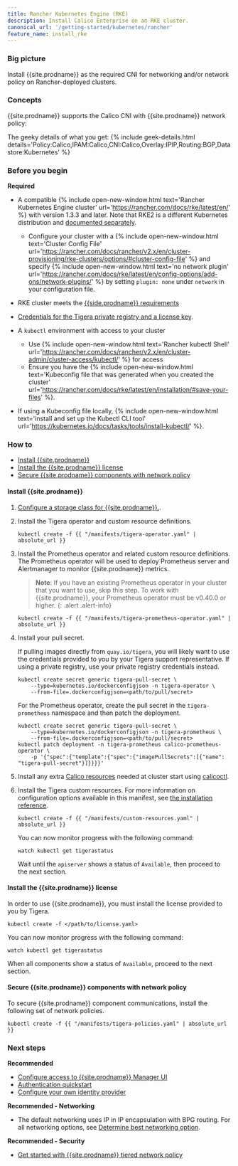 ```yaml
---
title: Rancher Kubernetes Engine (RKE)
description: Install Calico Enterprise on an RKE cluster.
canonical_url: '/getting-started/kubernetes/rancher'
feature_name: install_rke
---
```



### Big picture

Install {{site.prodname}} as the required CNI for networking and/or network policy on Rancher-deployed clusters.

### Concepts

{{site.prodname}} supports the Calico CNI with {{site.prodname}} network policy:

The geeky details of what you get:
{% include geek-details.html details='Policy:Calico,IPAM:Calico,CNI:Calico,Overlay:IPIP,Routing:BGP,Datastore:Kubernetes' %}

### Before you begin

**Required**

- A compatible {% include open-new-window.html text='Rancher Kubernetes Engine cluster' url='https://rancher.com/docs/rke/latest/en/' %} with version 1.3.3 and later. Note that RKE2 is a different Kubernetes distribution and [documented separately]({{site.baseurl}}/getting-started/kubernetes/rke2).
  - Configure your cluster with a {% include open-new-window.html text='Cluster Config File' url='https://rancher.com/docs/rancher/v2.x/en/cluster-provisioning/rke-clusters/options/#cluster-config-file' %} and specify {% include open-new-window.html text='no network plugin' url='https://rancher.com/docs/rke/latest/en/config-options/add-ons/network-plugins/' %} by setting `plugin: none` under `network` in your configuration file.

- RKE cluster meets the [{{side.prodname}} requirements]({{site.baseurl}}/getting-started/kubernetes/requirements)

- [Credentials for the Tigera private registry and a license key]({{site.baseurl}}/getting-started/calico-enterprise).

- A `kubectl` environment with access to your cluster
  - Use {% include open-new-window.html text='Rancher kubectl Shell' url='https://rancher.com/docs/rancher/v2.x/en/cluster-admin/cluster-access/kubectl/' %} for access
  - Ensure you have the {% include open-new-window.html text='Kubeconfig file that was generated when you created the cluster' url='https://rancher.com/docs/rke/latest/en/installation/#save-your-files' %}.

- If using a Kubeconfig file locally, {% include open-new-window.html text='install and set up the Kubectl CLI tool' url='https://kubernetes.io/docs/tasks/tools/install-kubectl/' %}.

### How to

- [Install {{site.prodname}}](#install-calico-enterprise)
- [Install the {{site.prodname}} license](#install-the-calico-enterprise-license)
- [Secure {{site.prodname}} components with network policy](#secure-calico-enterprise-components-with-network-policy)


#### Install {{site.prodname}}

1. [Configure a storage class for {{site.prodname}}.]({{site.baseurl}}/getting-started/create-storage).

1. Install the Tigera operator and custom resource definitions.

   ```
   kubectl create -f {{ "/manifests/tigera-operator.yaml" | absolute_url }}
   ```

1. Install the Prometheus operator and related custom resource definitions. The Prometheus operator will be used to deploy Prometheus server and Alertmanager to monitor {{site.prodname}} metrics.

   > **Note**: If you have an existing Prometheus operator in your cluster that you want to use, skip this step. To work with {{site.prodname}}, your Prometheus operator must be v0.40.0 or higher.
   {: .alert .alert-info}

   ```
   kubectl create -f {{ "/manifests/tigera-prometheus-operator.yaml" | absolute_url }}
   ```

1. Install your pull secret.

   If pulling images directly from `quay.io/tigera`, you will likely want to use the credentials provided to you by your Tigera support representative. If using a private registry, use your private registry credentials instead.

   ```
   kubectl create secret generic tigera-pull-secret \
       --type=kubernetes.io/dockerconfigjson -n tigera-operator \
       --from-file=.dockerconfigjson=<path/to/pull/secret>
   ```

   For the Prometheus operator, create the pull secret in the `tigera-prometheus` namespace and then patch the deployment.

   ```
   kubectl create secret generic tigera-pull-secret \
       --type=kubernetes.io/dockerconfigjson -n tigera-prometheus \
       --from-file=.dockerconfigjson=<path/to/pull/secret>
   kubectl patch deployment -n tigera-prometheus calico-prometheus-operator \
       -p '{"spec":{"template":{"spec":{"imagePullSecrets":[{"name": "tigera-pull-secret"}]}}}}'
   ```

1. Install any extra [Calico resources]({{site.baseurl}}/reference/resources) needed at cluster start using [calicoctl]({{site.baseurl}}/reference/calicoctl/overview).

1. Install the Tigera custom resources. For more information on configuration options available in this manifest, see [the installation reference]({{site.baseurl}}/reference/installation/api).

   ```
   kubectl create -f {{ "/manifests/custom-resources.yaml" | absolute_url }}
   ```

   You can now monitor progress with the following command:

   ```
   watch kubectl get tigerastatus
   ```

   Wait until the `apiserver` shows a status of `Available`, then proceed to the next section.

#### Install the {{site.prodname}} license

In order to use {{site.prodname}}, you must install the license provided to you by Tigera.

```
kubectl create -f </path/to/license.yaml>
```

You can now monitor progress with the following command:

```
watch kubectl get tigerastatus
```

When all components show a status of `Available`, proceed to the next section.

#### Secure {{site.prodname}} components with network policy

To secure {{site.prodname}} component communications, install the following set of network policies.

```
kubectl create -f {{ "/manifests/tigera-policies.yaml" | absolute_url }}
```

### Next steps

**Recommended**

- [Configure access to {{site.prodname}} Manager UI]({{site.baseurl}}/getting-started/cnx/access-the-manager)
- [Authentication quickstart]({{site.baseurl}}/getting-started/cnx/authentication-quickstart)
- [Configure your own identity provider]({{site.baseurl}}/getting-started/cnx/configure-identity-provider)

**Recommended - Networking**

- The default networking uses IP in IP encapsulation with BPG routing. For all networking options, see [Determine best networking option]({{site.baseurl}}/networking/determine-best-networking).

**Recommended - Security**

- [Get started with {{site.prodname}} tiered network policy]({{site.baseurl}}/security/tiered-policy)
